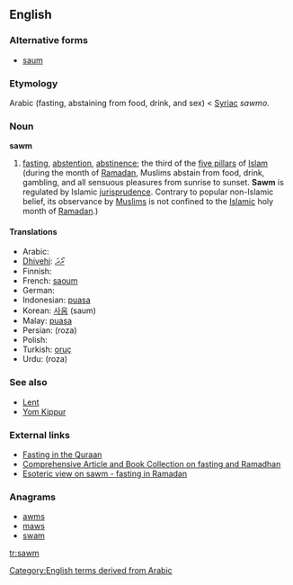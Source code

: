 ==English==
{{wikipedia}}
{{wikiquote}}

===Alternative forms===
* [[saum]]

===Etymology===
Arabic {{Arab|[[صوم]]}} ''{{IPAchar|(ʂawm)}}'' (fasting, abstaining from food, drink, and sex) < [[Syriac]] ''sawmo''.

===Noun===
'''sawm'''

# {{Islam}} [[fasting]], [[abstention]], [[abstinence]]; the third of the [[five pillars]] of [[Islam]] (during the month of [[Ramadan]], Muslims abstain from food, drink, gambling, and all sensuous pleasures from sunrise to sunset. '''Sawm''' is regulated by Islamic [[jurisprudence]]. Contrary to popular non-Islamic belief, its observance by [[Muslim]]s is not confined to the [[Islamic]] holy month of [[Ramadan]].)

====Translations====
* Arabic: {{Arab|[[صوم]]}} {{IPAchar|(ʂawm)}} {{m}}
* [[Dhivehi]]: [[ރޯދަ]]
* Finnish: {{t-|fi|saum}}
* French: [[saoum]] {{m}}
* German: {{t+|de|Saum}}
* Indonesian: [[puasa]]
* Korean: [[사움]] (saum)
* Malay: [[puasa]]
* Persian: {{fa-Arab|[[روزه]]}} (roza)
* Polish: {{t-|pl|saum|m}}
* Turkish: [[oruç]]
* Urdu: {{ur-Arab|[[روزہ]]}} (roza) {{m}}

===See also===
* [[Lent]]
* [[Yom Kippur]]

===External links===
* [http://www.haqislam.org/ramadan/fasting-in-quraan.htm Fasting in the Quraan]
* [http://abdurrahman.org/ramadhan/index.html Comprehensive Article and Book Collection on fasting and Ramadhan]
* [http://www.islamfrominside.com/Pages/Articles/Fast%20until%20the%20night%20%28Ramadan%29.html Esoteric view on sawm - fasting in Ramadan]

===Anagrams===
* [[awms#English|awms]]
* [[maws#English|maws]]
* [[swam#English|swam]]

[[Category:English terms derived from Arabic]]

[[tr:sawm]]